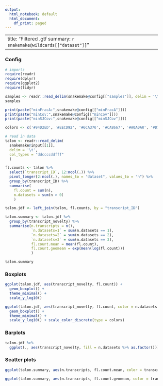```yaml
---
output:
  html_notebook: default
  html_document:
    df_print: paged
---
```


---
title: "Filtered .gtf summary: `r snakemake@wildcards[["dataset"]]`"
---

### Config

```r
# imports
require(readr)
require(dplyr)
require(ggplot2)
require(tidyr)

samples <- readr::read_delim(snakemake@config[["samples"]], delim = '\t')
samples
```

```r
print(paste("minFracA:",snakemake@config[["minFracA"]]))
print(paste("minCov:",snakemake@config[["minCov"]]))
print(paste("minSJCov:",snakemake@config[["minSJCov"]]))
```

```r
colors <- c('#94D2ED', '#EECD92', '#6CA370', '#CA8667', '#A0A0A0', '#D7A4C6')

# read in data
talon <- readr::read_delim(
  snakemake@input[[1]],
  delim = '\t',
  col_types = "ddccccddfff"
  )

fl.counts <- talon %>% 
  select(`transcript_ID`, 12:ncol(.)) %>%
  pivot_longer(2:ncol(.), names_to = "dataset", values_to = "n") %>%
  group_by(transcript_ID) %>%
  summarise(
    fl.count = sum(n),
    n.datasets = sum(n > 0)
    )

talon.jdf <- left_join(talon, fl.counts, by = "transcript_ID")

talon.summary <- talon.jdf %>% 
  group_by(transcript_novelty) %>%
  summarise(n.transcripts = n(), 
            `n.datasets=1` = sum(n.datasets == 1),
            `n.datasets=2` = sum(n.datasets == 2),
            `n.datasets=3` = sum(n.datasets == 3),
            fl.count.mean = mean(fl.count),
            fl.count.geomean = exp(mean(log(fl.count)))
            )

talon.summary
```

### Boxplots

```r
ggplot(talon.jdf, aes(transcript_novelty, fl.count)) + 
  geom_boxplot() + 
  theme_minimal() + 
  scale_y_log10()
```

```r
ggplot(talon.jdf, aes(transcript_novelty, fl.count, color = n.datasets %>% as.factor())) + 
  geom_boxplot() + 
  theme_minimal() + 
  scale_y_log10() + scale_color_discrete(type = colors)
```

### Barplots

```r
talon.jdf %>% 
  ggplot(., aes(transcript_novelty, fill = n.datasets %>% as.factor())) + geom_bar() + theme_minimal() + scale_fill_discrete(type = colors)
```

### Scatter plots

```r
ggplot(talon.summary, aes(n.transcripts, fl.count.mean, color = transcript_novelty)) + geom_point(size = 2.5) + scale_color_discrete(type=colors) + theme_minimal()
```

```r
ggplot(talon.summary, aes(n.transcripts, fl.count.geomean, color = transcript_novelty)) + geom_point(size = 2.5) + scale_color_discrete(type=colors) + theme_minimal()
```
